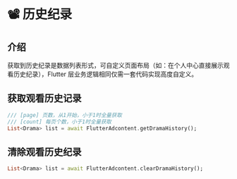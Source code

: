 
# 📽 历史纪录

## 介绍

获取到历史纪录是数据列表形式，可自定义页面布局（如：在个人中心直接展示观看历史纪录），Flutter 层业务逻辑相同仅需一套代码实现高度自定义。

## 获取观看历史记录

``` dart
/// [page] 页数，从1开始，小于1时全量获取
/// [count] 每页个数，小于1时全量获取
List<Drama> list = await FlutterAdcontent.getDramaHistory();
```

## 清除观看历史纪录

``` dart
List<Drama> list = await FlutterAdcontent.clearDramaHistory();
```






